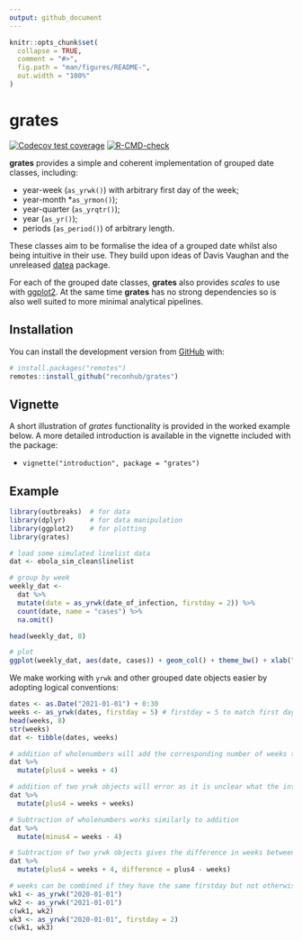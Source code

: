 ```yaml
---
output: github_document
---
```


<!-- README.md is generated from README.Rmd. Please edit that file -->

```r
knitr::opts_chunk$set(
  collapse = TRUE,
  comment = "#>",
  fig.path = "man/figures/README-",
  out.width = "100%"
)
```

# grates

<!-- badges: start -->
[![Codecov test coverage](https://codecov.io/gh/reconverse/grates/branch/main/graph/badge.svg)](https://codecov.io/gh/reconverse/grates?branch=main)
[![R-CMD-check](https://github.com/reconverse/grates/workflows/R-CMD-check/badge.svg)](https://github.com/reconverse/grates/actions)
<!-- badges: end -->

**grates** provides a simple and coherent implementation of grouped date classes,
including:

* year-week (`as_yrwk()`) with arbitrary first day of the week;
* year-month *`as_yrmon()`);
* year-quarter (`as_yrqtr()`);
* year (`as_yr()`);
* periods (`as_period()`) of arbitrary length.

These classes aim to be formalise the idea of a grouped date whilst also being
intuitive in their use. They build upon ideas of Davis Vaughan and the
unreleased [datea](https://github.com/DavisVaughan/datea/) package.

For each of the grouped date classes, **grates** also provides *scales* to use
with [ggplot2](https://cran.r-project.org/package=ggplot2). At the same time
**grates** has no strong dependencies so is also well suited to more minimal
analytical pipelines.


## Installation

You can install the development version from [GitHub](https://github.com/) with:

``` r
# install.packages("remotes")
remotes::install_github("reconhub/grates")
```


## Vignette

A short illustration of *grates* functionality is provided in the worked example
below. A more detailed introduction is available in the vignette included with
the package:

* `vignette("introduction", package = "grates")`

## Example
```r
library(outbreaks)  # for data
library(dplyr)      # for data manipulation
library(ggplot2)    # for plotting
library(grates) 

# load some simulated linelist data
dat <- ebola_sim_clean$linelist

# group by week
weekly_dat <- 
  dat %>%
  mutate(date = as_yrwk(date_of_infection, firstday = 2)) %>% 
  count(date, name = "cases") %>% 
  na.omit()

head(weekly_dat, 8)

# plot
ggplot(weekly_dat, aes(date, cases)) + geom_col() + theme_bw() + xlab("")
```

We make working with `yrwk` and other grouped date objects easier by adopting
logical conventions:

```r
dates <- as.Date("2021-01-01") + 0:30
weeks <- as_yrwk(dates, firstday = 5) # firstday = 5 to match first day of year
head(weeks, 8)
str(weeks)
dat <- tibble(dates, weeks)

# addition of wholenumbers will add the corresponding number of weeks to the object
dat %>% 
  mutate(plus4 = weeks + 4)

# addition of two yrwk objects will error as it is unclear what the intention is
dat %>% 
  mutate(plus4 = weeks + weeks)

# Subtraction of wholenumbers works similarly to addition
dat %>% 
  mutate(minus4 = weeks - 4)

# Subtraction of two yrwk objects gives the difference in weeks between them
dat %>% 
  mutate(plus4 = weeks + 4, difference = plus4 - weeks)

# weeks can be combined if they have the same firstday but not otherwise
wk1 <- as_yrwk("2020-01-01")
wk2 <- as_yrwk("2021-01-01")
c(wk1, wk2)
wk3 <- as_yrwk("2020-01-01", firstday = 2)
c(wk1, wk3)
```
